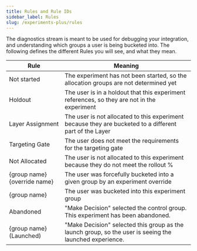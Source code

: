 ```yaml
---
title: Rules and Rule IDs
sidebar_label: Rules
slug: /experiments-plus/rules
---
```


The diagnostics stream is meant to be used for debugging your integration, and understanding which groups a user is being bucketed into.  The following defines the different Rules you will see, and what they mean.


| **Rule**                      | **Meaning**                                                                                             |
|-------------------------------|---------------------------------------------------------------------------------------------------------|
| Not started                   | The experiment has not been started, so the allocation groups are not determined yet                    |
| Holdout                       | The user is in a holdout that this experiment references, so they are not in the experiment             |
| Layer Assignment              | The user is not allocated to this experiment because they are bucketed to a different part of the Layer |
| Targeting Gate                | The user does not meet the requirements for the targeting gate                                          |
| Not Allocated                 | The user is not allocated to this experiment because they do not meet the rollout %                     |
| {group name}{override name}   | The user was forcefully bucketed into a given group by an experiment override                           |
| {group name}                  | The user was bucketed into this experiment group                                                        |
| Abandoned                     | "Make Decision" selected the control group. This experiment has been abandoned.                        |
| {group name} (Launched)       | "Make Decision" selected this group as the launch group, so the user is seeing the launched experience. |

